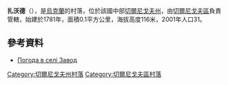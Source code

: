 {{coord|51|24|34|N|30|42|32|E|scale:100000|display=title}}

'''扎沃德'''（{{lang-uk|Завод}}），是[[烏克蘭|烏克蘭]]的村落，位於該國中部[[切爾尼戈夫州|切爾尼戈夫州]]，由[[切爾尼戈夫區|切爾尼戈夫區]]負責管轄，始建於1781年，面積0.1平方公里，海拔高度116米，2001年人口31。

==參考資料==
* [http://weather.in.ua/ua/chernigovskaja/8122 Погода в селі Завод] {{Wayback|url=http://weather.in.ua/ua/chernigovskaja/8122 |date=20111220111818 }}

[[Category:切爾尼戈夫州村落|Category:切爾尼戈夫州村落]]
[[Category:切爾尼戈夫區村落|Category:切爾尼戈夫區村落]]


{{Chernihiv-geo-stub}}